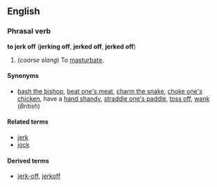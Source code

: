 ==English==
===Phrasal verb===
'''to jerk off''' ('''jerking off''', '''jerked off''', '''jerked off''')

#(''coarse slang'') To [[masturbate]].

====Synonyms====
*[[bash the bishop]], [[beat one's meat]], [[charm the snake]], [[choke one's chicken]], have a [[hand shandy]], [[straddle one's paddle]], [[toss off]], [[wank]] (''British'')<!--many more can be added-->

====Related terms====
*[[jerk]]
*[[jock]]

====Derived terms====
*[[jerk-off]], [[jerkoff]]<!--noun-->